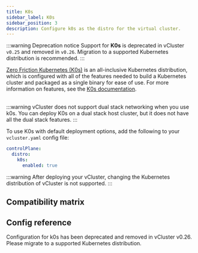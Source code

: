 ```yaml
---
title: K0s
sidebar_label: K0s
sidebar_position: 3
description: Configure k0s as the distro for the virtual cluster.
---
```



:::warning Deprecation notice
Support for **K0s** is deprecated in vCluster `v0.25` and removed in `v0.26`. Migration to a supported Kubernetes distribution is recommended.
:::

[Zero Friction Kubernetes (K0s)](https://k0sproject.io/) is an all-inclusive Kubernetes distribution, which is configured with all of the features needed to build a Kubernetes cluster and packaged as a single binary for ease of use. For more information on features, see the [K0s documentation](https://docs.k0sproject.io/).

<br />
:::warning
vCluster does not support dual stack networking when you use k0s. You can deploy K0s on a dual stack host cluster, but it does not have all the dual stack features.
:::

To use K0s with default deployment options, add the following to your `vcluster.yaml` config file:

```yaml
controlPlane:
  distro:
    k0s:
      enabled: true
```

:::warning
After deploying your vCluster, changing the Kubernetes distribution of vCluster is not supported.
:::

## Compatibility matrix

<K0sCompat/>

## Config reference

Configuration for k0s has been deprecated and removed in vCluster v0.26. Please migrate to a supported Kubernetes distribution.
